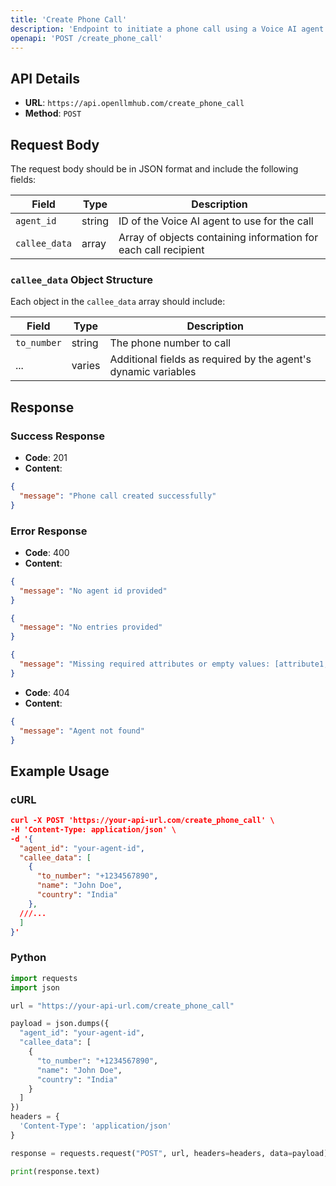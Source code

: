 ```yaml
---
title: 'Create Phone Call'
description: 'Endpoint to initiate a phone call using a Voice AI agent'
openapi: 'POST /create_phone_call'
---
```


## API Details

- **URL**: `https://api.openllmhub.com/create_phone_call`
- **Method**: `POST`

## Request Body

The request body should be in JSON format and include the following fields:

| Field | Type | Description |
|-------|------|-------------|
| `agent_id` | string | ID of the Voice AI agent to use for the call |
| `callee_data` | array | Array of objects containing information for each call recipient |

### `callee_data` Object Structure

Each object in the `callee_data` array should include:

| Field | Type | Description |
|-------|------|-------------|
| `to_number` | string | The phone number to call |
| ... | varies | Additional fields as required by the agent's dynamic variables |

## Response

### Success Response

- **Code**: 201
- **Content**: 
```json
{
  "message": "Phone call created successfully"
}
```

### Error Response

- **Code**: 400
- **Content**: 
```json
{
  "message": "No agent id provided"
}
```
```json
{
  "message": "No entries provided"
}
```
```json
{
  "message": "Missing required attributes or empty values: [attribute1, attribute2, ...]"
}
```
- **Code**: 404
- **Content**: 
```json
{
  "message": "Agent not found"
}
```

## Example Usage

### cURL

```json
curl -X POST 'https://your-api-url.com/create_phone_call' \
-H 'Content-Type: application/json' \
-d '{
  "agent_id": "your-agent-id",
  "callee_data": [
    {
      "to_number": "+1234567890",
      "name": "John Doe",
      "country": "India"
    },
  ///...
  ]
}'
```
### Python

```python
import requests
import json

url = "https://your-api-url.com/create_phone_call"

payload = json.dumps({
  "agent_id": "your-agent-id",
  "callee_data": [
    {
      "to_number": "+1234567890",
      "name": "John Doe",
      "country": "India"
    }
  ]
})
headers = {
  'Content-Type': 'application/json'
}

response = requests.request("POST", url, headers=headers, data=payload)

print(response.text)
```